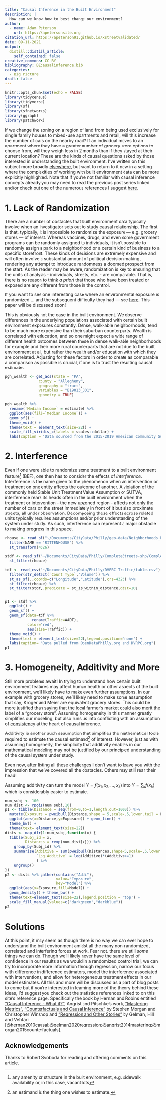 ```yaml
---
title: "Causal Inference in the Built Environment"
description: |
  How can we know how to best change our environment?
author:
  - name: Adam Peterson
    url: https://apetersonsite.org
citation_url: https://apeterson91.github.io/xstreetvalidated/
date: 09-11-2021
output:
  distill::distill_article:
    self_contained: false
creative_commons: CC BY
bibliography: BEcausalinference.bib
categories:
  - Big Picture
draft: false
---
```



```r
knitr::opts_chunk$set(echo = FALSE)
library(tidycensus)
library(tidyverse)
library(sf)
library(sfnetworks)
library(ggraph)
library(patchwork)
```


If we change the zoning on a region of land from being used exclusively
for single family houses to mixed-use apartments and retail, will this increase 
the number of cars on the nearby road? If an individual moves to an apartment
where they have a greater number of grocery store options to choose from, 
will they weigh less in 2 months than if they stayed at their current location?
These are the kinds of causal questions asked by those 
interested in understanding the built environment. I've written on this 
subject more broadly [elsewhere](https://www.apetersonsite.org/post/causal_inference_preface/), 
but want to return to it now in a setting where the complexities of 
working with built environment data can be more explicitly highlighted.
Note that if you're not familiar with causal inference concepts already you may
need to read the previous post series linked and/or check out one of the numerous
references I suggest [here](https://www.apetersonsite.org/post/phdlessons/).

# 1. Lack of Randomization

There are a number of obstacles that built environment data typically involve
when an investigator sets out to study causal relationship. The first
is that, typically, it is impossible to randomize the exposure 
--- e.g. grocery stores --- of interest.
Whereas vaccines, drugs, and even some government programs can be randomly 
assigned to individuals, it isn't possible to randomly assign a park to a 
neighborhood or a certain kind of business to a specific storefront. 
These kinds of decisions are extremely expensive and will often involve a 
substantial amount of political decision making, rendering any attempt to 
introduce randomness a doomed prospect from the start.
As the reader may be aware, randomization is key to ensuring that the 
units of analysis - individuals, streets, etc. -  are comparable.
That is, there is no reason to think *a priori* that those who have been treated 
or exposed are any different from those in the control. 

<aside>
If you want to see one interesting case where an environmental exposure
is randomized ... and the subsequent difficulty they had ---  see 
[here](https://ajph.aphapublications.org/doi/full/10.2105/AJPH.2018.304752). 
This paper will be discussed soon!
</aside>

This is obviously not the case in the built environment. We observe differences
in the underlying populations associated with certain built environment exposures
constantly. Dense, walk-able neighborhoods, tend to be much more expensive
than their suburban counterparts. Wealth is correlated with education, and 
so one might expect a wide range of different health outcomes between those in
dense walk-able neighborhoods for example and their more rural counterparts that
are not due to the built environment at all, but rather the wealth and/or education
with which they are correlated. Adjusting for these factors in order
to create as comparable a comparison as possible is crucial, if one is 
to trust the resulting causal estimate.


```r
pgh_wealth <- get_acs(state = "PA", 
               county = "Allegheny",
               geography = "tract",
               variables = "B19013_001", 
               geometry = TRUE)

pgh_wealth %>% 
  rename(`Median Income` = estimate) %>% 
  ggplot(aes(fill=`Median Income`)) + 
  geom_sf() + 
  theme_void() + 
  theme(text = element_text(size=22)) + 
  scale_fill_viridis_c(labels = scales::dollar) + 
  labs(caption = "Data sourced from the 2015-2019 American Community Survey.")
```


# 2. Interference

Even if one were able to randomize some treatment to a built environment 
feature^[any amenity or structure in the built environment, 
e.g. sidewalk availability or, in this case, vacant lots] (BEF), one then has to 
consider the effects of *interference*. Interference is the name given to the
phenomenon when an intervention or treatment on one entity affects the 
outcome of another. A violation of the commonly held Stable Unit 
Treatment Value Assumption or SUTVA, interference rears its heads often 
in the built environment when the treatment or intervention - the new
upzoned region -
affects not only the number of cars on the street immediately in front of it 
but also proximate streets, all under observation. Decomposing 
these effects across related units typically requires assumptions and/or 
prior understanding of the system under study. As such,
interference can represent a major obstacle to making progress in this space.

```r
rhouse <- read_sf("~/Documents/CityData/Philly/geo-data/Neighborhoods_Philadelphia/Neighborhoods_Philadelphia.shp") %>% 
  filter(NAME == "RITTENHOUSE") %>% 
  st_transform(4326)

stdf <- read_sf("~/Documents/CityData/Philly/CompleteStreets-shp/CompleteStreets.shp") %>% 
  st_filter(rhouse)

tdf <- read_csv("~/Documents/CityData/Philly/DVPRC Traffic/table.csv") %>% 
  filter(str_detect(`Count Type`,"Volume")) %>% 
  st_as_sf(.,coords=c("Longitude","Latitude"),crs=4326) %>% 
  st_filter(rhouse) %>% 
  st_filter(stdf,.predicate = st_is_within_distance,dist=10)


p1 <- stdf %>% 
  ggplot() + 
  geom_sf() + 
  geom_sf(data=tdf %>% 
            rename(Traffic=AADT),
          color='red',
          aes(size=Traffic)) + 
  theme_void() + 
  theme(text = element_text(size=22),legend.position='none') + 
  labs(caption= "Data pulled from OpenDataPhilly.org and DVRPC.org")
p1
```

# 3. Homogeneity, Additivity and More

Still more problems await! In trying to understand how certain built environment
features may affect human health or other aspects of the built environment,
we'll likely have to make even further assumptions. In our example with grocery
stores, we'll likely need to make some assumption that say, Kroger and Meier
are equivalent grocery stores. This could be more justified than saying 
that the local farmer's market could also merit the label of a "grocery store". 
Assuming homogeneity in this manner greatly simplifies our modeling, but 
also runs us into conflicting with an assumption of 
[consistency](https://www.apetersonsite.org/post/causal_inference_preface/) at 
the heart of causal inference. 

Additivity is another such assumption that simplifies the mathematical tools required
to estimate the causal estimand^[an estimand is the thing one wishes to estimate.]
of interest. However, just as with assuming homogeneity, the simplicity that 
additivity enables in our mathematical modeling may not be justified by our 
principled understanding of the causal system under study. 

Even now, after listing all these challenges I don't want to leave you with the 
impression that we've covered all the obstacles. Others may still rear their head! 

<aside>
Assuming additivity can turn the model $Y = f(x_{1},x_{2},...,x_{k})$
into $Y = \sum_k f(x_{k})$ which is considerably easier to estimate.
</aside>
```r
num_subj <- 100
num_dist <- rpois(num_subj,10)
p1 <- tibble(Distance = seq(from=0,to=1,length.out=1000)) %>%
  mutate(Exposure = pweibull(Distance,shape = 5,scale=.5,lower.tail = F)) %>%
  ggplot(aes(x=Distance,y=Exposure)) + geom_line() + 
  theme_bw() + 
  theme(text= element_text(size=22))
dists <- map_dfr(1:num_subj,function(x) {
  tibble(Subj_id = x,
         Distances = rexp(num_dist[x])) %>%
    group_by(Subj_id) %>%
    summarise(Additive = sum(pweibull(Distances,shape=5,scale=.5,lower.tail = F)),
              `Log Additive` = log(Additive)*(Additive>=1)
              ) %>%
    ungroup()
})
p2 <- dists %>% gather(contains("Addi"),
                       value="Exposure",
                       key="Model") %>% 
  ggplot(aes(x=Exposure,fill=Model)) + 
  geom_density() + theme_bw() + 
  theme(text=element_text(size=22),legend.position = 'top') + 
  scale_fill_manual(values=c("darkgreen","darkblue"))
p2
```

# Solutions

At this point, it may seem as though there is no way we can ever hope 
to understand the built environment amidst all the many non-randomized, 
correlated and interfering forces at work. 
Fear not, there are still *some* things we can do.
Though we'll likely never have the same level of confidence in our results 
as we would in a randomized control trial, we can try to incorporate more 
information through regression, narrow our focus with difference in 
difference estimators, model the interference associated with interventions, 
and allow for heterogeneous treatment effects in our model estimates.
All this and more will be discussed as a part of blog posts to come but if you're 
interested in learning more of the theory behind these ideas, I'd suggest you check out the statistics
references linked to on this site's reference page. Specifically the book by
Hernan and Robins entitled 
["Causal Inference - What if?"](https://www.hsph.harvard.edu/miguel-hernan/causal-inference-book/), 
Angrist and Pitschke's work, 
["Mastering Metrics"](https://press.princeton.edu/books/paperback/9780691152844/mastering-metrics), 
["Counterfactuals and Causal 
Inference"](https://www.cambridge.org/core/books/counterfactuals-and-causal-inference/5CC81E6DF63C5E5A8B88F79D45E1D1B7) by Stephen Morgan and Christopher Winshop and 
["Regression and Other Stories"](https://avehtari.github.io/ROS-Examples/index.html)
by Gelman, Hill and Vehtari 
[@hernan2010causal;@gelman2020regression;@angrist2014mastering;@morgan2015counterfactuals].


## Acknowledgements {.appendix}

Thanks to Robert Svoboda for reading and offering comments on this article.